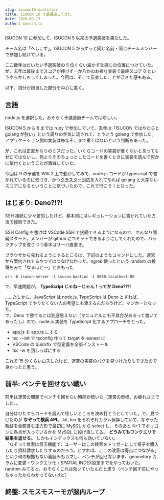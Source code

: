 ```yaml
---
slug: isucon10-qualifier
title: ISUCON 10 予選通過してきた
date: 2020-09-13
author: macoshita
---
```

ISUCON 10 に参加して、ISUCON 5 以来の予選突破を果たした。

チーム名は「へしこず」。ISUCON 5 からずっと同じ名前・同じチームメンバーで参加し続けている。

ここ数年はだいたい予選突破の 5 位くらい届かずな感じの位置につけていた。が、去年は最後までスコアが伸びず一か八かのお祈り実装で最終スコア 0 というやらかしをしてしまった。今回は、そこで反省したことが活きた感もある。

以下、自分が担当した部分を中心に書く。

## 言語

node.js を選択した。おそらく予選通過チームでは珍しい。

ISUCON 5 から 8 までは ruby で参加していて、去年は「ISUCON ではやたらと golang が強い」という周りの空気に流されて、とうとう golang で参加した。アプリケーション側の実装は毎年そこまで重くはないという判断もあった。

が、これは正直かなりのミスだった。いくらコードの実装が重くないと言ってもゼロではないし、何よりそのちょっとしたコードを書くときに実装を読んで何かに気付くということが激減していた。

今回は 9 の予選を WSL2 上で動かしてみて、node.js コードが typescript で書かれているのに気づき、かつ[クラスター対応](https://gist.github.com/thearegee/3eea038b9f0c5e94de73f3c3482fa732)を入れてやれば golang と大差ないスコアになるということに気づいたので、これで行こう！となった。

## はじまり: Deno?!?!

SSH 接続に少々苦労したけど、基本的にはレギュレーションに書かれていた方法で接続できた。

SSH Config を書けば VSCode SSH で接続できるようになるので、すんなり開発スタート。メンバーが github にコミットできるようにしてくれたので、バックアップを取りつつ基本はサーバ直書き。

ブラウザから見れるようにするところは、下記のようなコマンドにした。運営から案内されてるやつではつなげなかった。ngrok 使ったという random の投稿をみて「なるほど～」とおもった

```shell
ssh -N isucon-server -J isucon-bastion -L 8080:localhost:80
```

で、早速問題が。 **TypeScript じゃねーじゃん！ってか Deno?!?!** 

……たしかに、JavaScript は node.js, TypeScript は Deno とすれば、TypeScript でやりたくない人の希望にも添えるんだろうけど、マジかーとなった。  
で、Deno で勝てるとは到底思えない（マニュアルにも不具合があるって書いてあったし）ので、node.js 実装を TypeScript 化するアプローチをとった。

- app.js を app.ts にする
- tsc --init で tsconfig 作って target を esnext に
- VSCode の quickfix で型定義を全部インストール
- tsc -w を回しっぱにする

これで 15 分くらいロスしたけど、運営の実装のバグを見つけたりもできたので良かったと思う。

## 前半: ベンチを回せない戦い

前半は運営の問題でベンチを回せない時間が続いた（運営の皆様、お疲れさまでした。。

自分はひたすらコードを読んで怪しいところを決め打とうとしていた。で、見つけたのが **なぞって検索 API**。 lat, lon をそれぞれカラム保存していて、なぞった軌跡を全部含む正方形で最初に MySQL から select し、そのあと N+1 でポリゴンに各点が入っているかを MySQL に投げ直してる。 **どうみてもワンクエリで結果を返せる。** しかもインデックスも何も効いていない。  
「なぞって検索は目玉機能で、ユーザーはこの検索をトリガーにして椅子を購入したり資料請求したりするのだろう。とすれば、ここの改善は得点につながる」という何の根拠もない裏読みもカマし、ベンチが回せないまま、geometory カラムに変更・ワンクエリ化・SPATIAL INDEX設定までをやっておいた。  
random みてると、おそらくこれは効いていたんだと思う（ベンチ回す前にやっちゃったからわかってないけど）



## 終盤: スモスモスーモが脳内ループ










